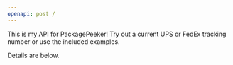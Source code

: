 ```yaml
---
openapi: post /
---
```


This is my API for PackagePeeker! Try out a current UPS or FedEx tracking number or use the included examples.

Details are below.
